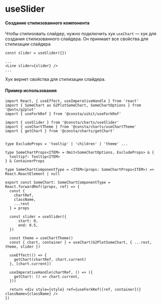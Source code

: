 
# useSlider

<RemadeInfo commponentName="Slider" apiUrl="https://g2plot.antv.vision/en/docs/api/components/slider" />

#### Создание стилизованного компонента

Чтобы стилизовать слайдер, нужно подключить хук `useChart` — хук для создания стилизованного слайдера. 
Он принмает все свойства для стилизации слайдера

```tsx
const slider = useSlider({})

...
<Line slider={slider} />
...
```

Хук вернет свойства для стилизации слайдера.

<RemadeTableInfo apiUrl="https://g2plot.antv.vision/en/docs/api/components/slider" />

#### Пример использования

```tsx
import React, { useEffect, useImperativeHandle } from 'react'
import { SomeChart as G2PlotSomeChart, SomeChartOptions } from '@antv/g2plot'
import { useForkRef } from '@consta/uikit/useForkRef'

import { useSlider } from '@consta/charts/useSlider'
import { useChartTheme } from '@consta/charts/useChartTheme'
import { getChart } from '@consta/charts/getChart'


type ExcludeProps = 'tooltip' | 'children' | 'theme' ...

type SomeChartProps<ITEM> = Omit<SomeChartOptions, ExcludeProps> & {
  tooltip?: Tooltip<ITEM>
} & ContainerProps

type SomeChartComponentType = <ITEM>(props: SomeChartProps<ITEM>) => React.ReactElement | null

export const SomeChart: SomeChartComponentType = React.forwardRef((props, ref) => {
  const {
    chartRef,
    className,
    ...rest
  } = props

  const slider = useSlider({
      start: 0,
      end: 0.5,
  })

  const theme = useChartTheme()
  const { chart, container } = useChart(G2PlotSomeChart, { ...rest, theme, slider })
  
  useEffect(() => {
    getChart(chartRef, chart.current)
  }, [chart.current])

  useImperativeHandle(chartRef, () => ({
    getChart: () => chart.current,
  }))

  return <div style={style} ref={useForkRef([ref, container])} className={className} />
})
```
